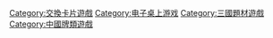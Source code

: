 
{{catmore}}

[[Category:交換卡片遊戲|Category:交換卡片遊戲]]
[[Category:电子桌上游戏|Category:电子桌上游戏]]
[[Category:三國題材遊戲|Category:三國題材遊戲]]
[[Category:中國牌類遊戲|Category:中國牌類遊戲]]